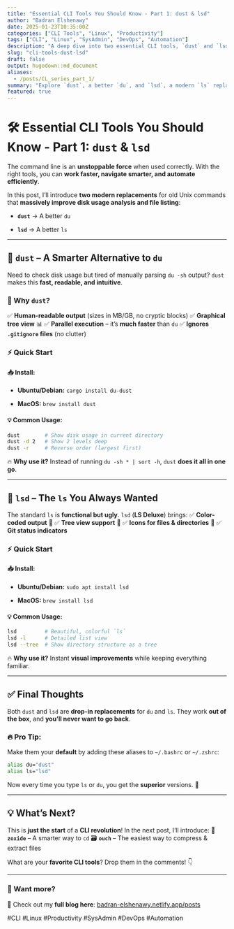 ```yaml
---
title: "Essential CLI Tools You Should Know - Part 1: dust & lsd"
author: "Badran Elshenawy"
date: 2025-01-23T10:35:00Z
categories: ["CLI Tools", "Linux", "Productivity"]
tags: ["CLI", "Linux", "SysAdmin", "DevOps", "Automation"]
description: "A deep dive into two essential CLI tools, `dust` and `lsd`, that will enhance your workflow."
slug: "cli-tools-dust-lsd"
draft: false
output: hugodown::md_document
aliases:
  - /posts/CL_series_part_1/
summary: "Explore `dust`, a better `du`, and `lsd`, a modern `ls` replacement to improve your Linux workflow."
featured: true
---
```


# 🛠️ Essential CLI Tools You Should Know - Part 1: `dust` & `lsd`

The command line is an **unstoppable force** when used correctly. With the right tools, you can **work faster, navigate smarter, and automate efficiently**.

In this post, I'll introduce **two modern replacements** for old Unix commands that **massively improve disk usage analysis and file listing**:

-   **`dust`** → A better `du`

-   **`lsd`** → A better `ls`

------------------------------------------------------------------------

## 🌟 `dust` -- A Smarter Alternative to `du`

Need to check disk usage but tired of manually parsing `du -sh` output? `dust` makes this **fast, readable, and intuitive**.

### 🔹 Why `dust`?

✅ **Human-readable output** (sizes in MB/GB, no cryptic blocks)
✅ **Graphical tree view** 📊
✅ **Parallel execution** -- it's **much faster** than `du`
✅ **Ignores `.gitignore` files** (no clutter)

### ⚡ Quick Start

#### 📥 Install:

-   **Ubuntu/Debian:** `cargo install du-dust`

-   **MacOS:** `brew install dust`

#### 💡 Common Usage:

```bash
dust        # Show disk usage in current directory  
dust -d 2   # Show 2 levels deep  
dust -r     # Reverse order (largest first)  
```

🔥 **Why use it?** Instead of running `du -sh * | sort -h`, `dust` **does it all in one go**.

------------------------------------------------------------------------

## 🌟 `lsd` -- The `ls` You Always Wanted

The standard `ls` is **functional but ugly**. `lsd` (**LS Deluxe**) brings:
✅ **Color-coded output** 🎨
✅ **Tree view support** 🌲
✅ **Icons for files & directories** 📂
✅ **Git status indicators**

### ⚡ Quick Start

#### 📥 Install:

-   **Ubuntu/Debian:** `sudo apt install lsd`

-   **MacOS:** `brew install lsd`

#### 💡 Common Usage:

```bash
lsd         # Beautiful, colorful `ls`  
lsd -l      # Detailed list view  
lsd --tree  # Show directory structure as a tree
```

🔥 **Why use it?** Instant **visual improvements** while keeping everything familiar.

------------------------------------------------------------------------

## ✅ Final Thoughts

Both `dust` and `lsd` are **drop-in replacements** for `du` and `ls`. They work **out of the box**, and **you'll never want to go back**.

### 🔥 Pro Tip:

Make them your **default** by adding these aliases to `~/.bashrc` or `~/.zshrc`:

```bash
alias du="dust"
alias ls="lsd"
```

Now every time you type `ls` or `du`, you get the **superior** versions. 🚀

------------------------------------------------------------------------

## 💡 What's Next?

This is **just the start** of a **CLI revolution**! In the next post, I'll introduce:
📂 **`zoxide`** -- A smarter way to `cd`
🗃️ **`ouch`** -- The easiest way to compress & extract files

What are your **favorite CLI tools**? Drop them in the comments! 👇

------------------------------------------------------------------------

### 📢 Want more?

🔗 Check out my **full blog here**: [badran-elshenawy.netlify.app/posts](https://badran-elshenawy.netlify.app/posts/)

#CLI #Linux #Productivity #SysAdmin #DevOps #Automation
